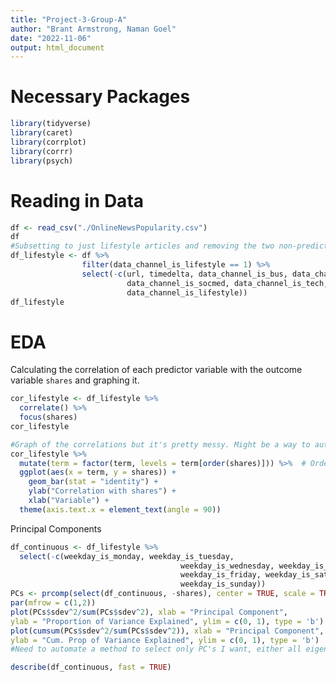 ```yaml
---
title: "Project-3-Group-A"
author: "Brant Armstrong, Naman Goel"
date: "2022-11-06"
output: html_document
---
```

# Necessary Packages
```r
library(tidyverse)
library(caret)
library(corrplot)
library(corrr)
library(psych)
```
# Reading in Data

```r
df <- read_csv("./OnlineNewsPopularity.csv")
df
#Subsetting to just lifestyle articles and removing the two non-predictive variables.
df_lifestyle <- df %>%
                filter(data_channel_is_lifestyle == 1) %>%
                select(-c(url, timedelta, data_channel_is_bus, data_channel_is_entertainment,
                          data_channel_is_socmed, data_channel_is_tech, data_channel_is_world,
                          data_channel_is_lifestyle))
df_lifestyle
```
# EDA

Calculating the correlation of each predictor variable with the outcome variable `shares` and graphing it.
```r
cor_lifestyle <- df_lifestyle %>%
  correlate() %>%
  focus(shares)
cor_lifestyle

#Graph of the correlations but it's pretty messy. Might be a way to automate only including the top 10 correlated variables to use later
cor_lifestyle %>% 
  mutate(term = factor(term, levels = term[order(shares)])) %>%  # Order by correlation strength
  ggplot(aes(x = term, y = shares)) +
    geom_bar(stat = "identity") +
    ylab("Correlation with shares") +
    xlab("Variable") +
  theme(axis.text.x = element_text(angle = 90)) 
```

Principal Components
```r
df_continuous <- df_lifestyle %>%
  select(-c(weekday_is_monday, weekday_is_tuesday,
                                      weekday_is_wednesday, weekday_is_thursday,
                                      weekday_is_friday, weekday_is_saturday,
                                      weekday_is_sunday))
PCs <- prcomp(select(df_continuous, -shares), center = TRUE, scale = TRUE)
par(mfrow = c(1,2))
plot(PCs$sdev^2/sum(PCs$sdev^2), xlab = "Principal Component",
ylab = "Proportion of Variance Explained", ylim = c(0, 1), type = 'b')
plot(cumsum(PCs$sdev^2/sum(PCs$sdev^2)), xlab = "Principal Component",
ylab = "Cum. Prop of Variance Explained", ylim = c(0, 1), type = 'b')
#Need to automate a method to select only PC's I want, either all eigenvalues>1 or until 80% variance explained most likely.
```

```r
describe(df_continuous, fast = TRUE)
```

